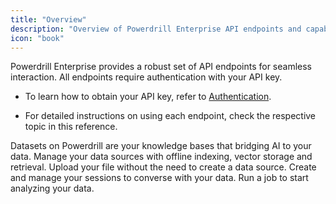 ```yaml
---
title: "Overview"
description: "Overview of Powerdrill Enterprise API endpoints and capabilities"
icon: "book"
---
```


Powerdrill Enterprise provides a robust set of API endpoints for seamless interaction. All endpoints require authentication with your API key.  

- To learn how to obtain your API key, refer to [Authentication](/api-reference/authentication).  

- For detailed instructions on using each endpoint, check the respective topic in this reference.



<CardGroup cols={2}>
<Card 
    title="Datasets" 
    icon="database" 
    href="/api-reference/v2/create-dataset"
    >
    Datasets on Powerdrill are your knowledge bases that bridging AI to your data.
</Card>
<Card 
    title="Data Sources" 
    icon="file-lines" 
    href="/api-reference/v2/create-data-source"
    >
    Manage your data sources with offline indexing, vector storage and retrieval.
</Card>
<Card 
    title="Files" 
    icon="upload" 
    href="/api-reference/v2/upload-file"
    >
    Upload your file without the need to create a data source.
</Card>
<Card 
    title="Sessions" 
    icon="comment-dots" 
    href="/api-reference/v2/create-session"
    >
    Create and manage your sessions to converse with your data.
</Card>
<Card 
    title="Jobs" 
    icon="bag-shopping" 
    href="/api-reference/v2/create-job"
    >
    Run a job to start analyzing your data.
</Card>
</CardGroup>